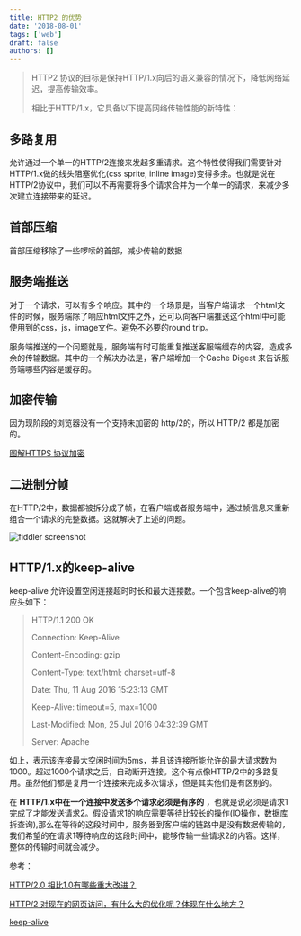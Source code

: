 ```yaml
---
title: HTTP2 的优势
date: '2018-08-01'
tags: ['web']
draft: false
authors: []
---
```


> HTTP2 协议的目标是保持HTTP/1.x向后的语义兼容的情况下，降低网络延迟，提高传输效率。
>
> 相比于HTTP/1.x，它具备以下提高网络传输性能的新特性：

## 多路复用

允许通过一个单一的HTTP/2连接来发起多重请求。这个特性使得我们需要针对HTTP/1.x做的线头阻塞优化(css sprite, inline image)变得多余。也就是说在HTTP/2协议中，我们可以不再需要将多个请求合并为一个单一的请求，来减少多次建立连接带来的延迟。

## 首部压缩

首部压缩移除了一些啰嗦的首部，减少传输的数据

## 服务端推送

对于一个请求，可以有多个响应。其中的一个场景是，当客户端请求一个html文件的时候，服务端除了响应html文件之外，还可以向客户端推送这个html中可能使用到的css，js，image文件。避免不必要的round trip。

服务端推送的一个问题就是，服务端有时可能重复推送客服端缓存的内容，造成多余的传输数据。其中的一个解决办法是，客户端增加一个Cache Digest 来告诉服务端哪些内容是缓存的。

## 加密传输

因为现阶段的浏览器没有一个支持未加密的 http/2的，所以 HTTP/2 都是加密的。

[图解HTTPS 协议加密](https://mp.weixin.qq.com/s/acs3Vd00WIN-KhD-tLcFRA)

## 二进制分帧

在HTTP/2中，数据都被拆分成了帧，在客户端或者服务端中，通过帧信息来重新组合一个请求的完整数据。这就解决了上述的问题。

<div className="relative h-[400px]">
  <Image
    style={{ objectFit: 'contain' }}
    className="my-0"
    alt="fiddler screenshot"
    src="https://cdn.nlark.com/yuque/0/2020/png/438262/1595516305768-80a8b3af-4cfe-4549-b7ca-ec4fc36bd76b.png"
    fill={true}
  />
</div>

## HTTP/1.x的keep-alive

keep-alive 允许设置空闲连接超时时长和最大连接数。一个包含keep-alive的响应头如下：

> HTTP/1.1 200 OK
>
> Connection: Keep-Alive
>
> Content-Encoding: gzip
>
> Content-Type: text/html; charset=utf-8
>
> Date: Thu, 11 Aug 2016 15:23:13 GMT
>
> Keep-Alive: timeout=5, max=1000
>
> Last-Modified: Mon, 25 Jul 2016 04:32:39 GMT
>
> Server: Apache

如上，表示该连接最大空闲时间为5ms，并且该连接所能允许的最大请求数为1000。超过1000个请求之后，自动断开连接。这个有点像HTTP/2中的多路复用。虽然他们都是复用一个连接来完成多次请求，但是其实他们是有区别的。

在 **HTTP/1.x中在一个连接中发送多个请求必须是有序的** ，也就是说必须是请求1完成了才能发送请求2。假设请求1的响应需要等待比较长的操作(IO操作，数据库拆查询),那么在等待的这段时间中，服务器到客户端的链路中是没有数据传输的，我们希望的在请求1等待响应的这段时间中，能够传输一些请求2的内容。这样，整体的传输时间就会减少。

参考：

[HTTP/2.0 相比1.0有哪些重大改进？](https://www.zhihu.com/question/34074946)

[HTTP/2 对现在的网页访问，有什么大的优化呢？体现在什么地方？](https://www.zhihu.com/question/24774343/answer/96586977)

[keep-alive](https://developer.mozilla.org/zh-CN/docs/Web/HTTP/Headers/Keep-Alive)
